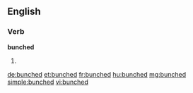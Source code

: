 ==English==

===Verb===
'''bunched'''

# {{past of|[[bunch]]}}

[[de:bunched]]
[[et:bunched]]
[[fr:bunched]]
[[hu:bunched]]
[[mg:bunched]]
[[simple:bunched]]
[[vi:bunched]]